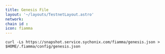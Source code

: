 ```yaml
---
title: Genesis File
layout: '~/layouts/TestnetLayout.astro'
network: 
chain id : 
icon: fiamma
---
```


```
curl -Ls https://snapshot.service.sychonix.com/fiamma/genesis.json > $HOME/.fiamma/config/genesis.json 
```